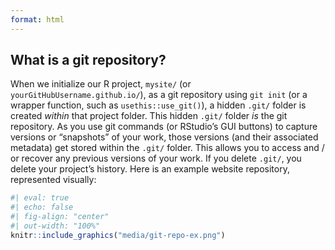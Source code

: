 ```yaml
---
format: html
---
```


::: {.callout-note collapse=true}
## What is a git repository?
When we initialize our R project, `mysite/` (or `yourGitHubUsername.github.io/`), as a git repository using `git init` (or a wrapper function, such as `usethis::use_git()`), a hidden `.git/` folder is created *within* that project folder. This hidden `.git/` folder *is* the git repository. As you use git commands (or RStudio's GUI buttons) to capture versions or "snapshots" of your work, those versions (and their associated metadata) get stored within the `.git/` folder. This allows you to access and / or recover any previous versions of your work. If you delete `.git/`, you delete your project's history. Here is an example website repository, represented visually:

```r
#| eval: true
#| echo: false
#| fig-align: "center"
#| out-width: "100%"
knitr::include_graphics("media/git-repo-ex.png")
```
:::